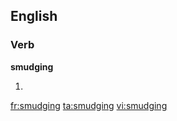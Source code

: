 ==English==

===Verb===
'''smudging'''

# {{present participle of|smudge}}

[[fr:smudging]]
[[ta:smudging]]
[[vi:smudging]]